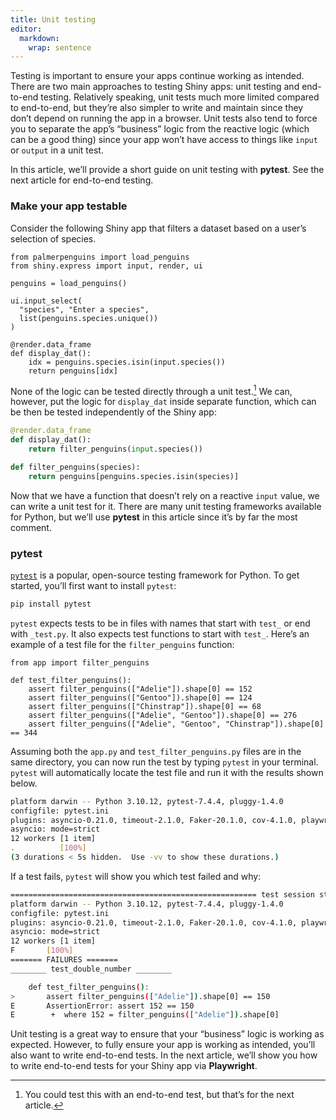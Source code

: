 ```yaml
---
title: Unit testing
editor:
  markdown:
    wrap: sentence
---
```


Testing is important to ensure your apps continue working as intended.
There are two main approaches to testing Shiny apps: unit testing and end-to-end testing.
Relatively speaking, unit tests much more limited compared to end-to-end, but they're also simpler to write and maintain since they don't depend on running the app in a browser.
Unit tests also tend to force you to separate the app's "business" logic from the reactive logic (which can be a good thing) since your app won't have access to things like `input` or `output` in a unit test.

In this article, we'll provide a short guide on unit testing with **pytest**. See the next article for end-to-end testing.

### Make your app testable

Consider the following Shiny app that filters a dataset based on a user's selection of species.

```.python
from palmerpenguins import load_penguins
from shiny.express import input, render, ui

penguins = load_penguins()

ui.input_select(
  "species", "Enter a species",
  list(penguins.species.unique())
)

@render.data_frame
def display_dat():
    idx = penguins.species.isin(input.species())
    return penguins[idx]
```

None of the logic can be tested directly through a unit test.[^end-to-end]
We can, however, put the logic for `display_dat` inside separate function, which can be then be tested independently of the Shiny app:

[^end-to-end]: You could test this with an end-to-end test, but that's for the next article.

```python
@render.data_frame
def display_dat():
    return filter_penguins(input.species())

def filter_penguins(species):
    return penguins[penguins.species.isin(species)]
```

Now that we have a function that doesn't rely on a reactive `input` value, we can write a unit test for it.
There are many unit testing frameworks available for Python, but we'll use **pytest** in this article since it's by far the most comment.


### pytest

[`pytest`](https://docs.pytest.org/en/8.2.x/contents.html) is a popular, open-source testing framework for Python.
To get started, you'll first want to install `pytest`:

```bash
pip install pytest
```

`pytest` expects tests to be in files with names that start with `test_` or end with `_test.py`.
It also expects test functions to start with `test_`.
Here's an example of a test file for the `filter_penguins` function:

```.python
from app import filter_penguins

def test_filter_penguins():
    assert filter_penguins(["Adelie"]).shape[0] == 152
    assert filter_penguins(["Gentoo"]).shape[0] == 124
    assert filter_penguins(["Chinstrap"]).shape[0] == 68
    assert filter_penguins(["Adelie", "Gentoo"]).shape[0] == 276
    assert filter_penguins(["Adelie", "Gentoo", "Chinstrap"]).shape[0] == 344
```

Assuming both the `app.py` and `test_filter_penguins.py` files are in the same directory, you can now run the test by typing `pytest` in your terminal.
`pytest` will automatically locate the test file and run it with the results shown below.

```bash
platform darwin -- Python 3.10.12, pytest-7.4.4, pluggy-1.4.0
configfile: pytest.ini
plugins: asyncio-0.21.0, timeout-2.1.0, Faker-20.1.0, cov-4.1.0, playwright-0.4.4, rerunfailures-11.1.2, xdist-3.3.1, base-url-2.1.0, hydra-core-1.3.2, anyio-3.7.0, syrupy-4.0.5, shiny-1.0.0
asyncio: mode=strict
12 workers [1 item]
.          [100%]
(3 durations < 5s hidden.  Use -vv to show these durations.)
```

If a test fails, `pytest` will show you which test failed and why:

```bash
======================================================= test session starts =======================================================
platform darwin -- Python 3.10.12, pytest-7.4.4, pluggy-1.4.0
configfile: pytest.ini
plugins: asyncio-0.21.0, timeout-2.1.0, Faker-20.1.0, cov-4.1.0, playwright-0.4.4, rerunfailures-11.1.2, xdist-3.3.1, base-url-2.1.0, hydra-core-1.3.2, anyio-3.7.0, syrupy-4.0.5, shiny-1.0.0
asyncio: mode=strict
12 workers [1 item]
F       [100%]
======= FAILURES =======
________ test_double_number ________

    def test_filter_penguins():
>       assert filter_penguins(["Adelie"]).shape[0] == 150
E       AssertionError: assert 152 == 150
E        +  where 152 = filter_penguins(["Adelie"]).shape[0]

```

Unit testing is a great way to ensure that your "business" logic is working as expected.
However, to fully ensure your app is working as intended, you'll also want to write end-to-end tests.
In the next article, we'll show you how to write end-to-end tests for your Shiny app via **Playwright**.
